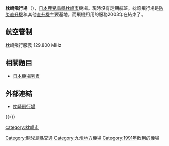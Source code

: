{{Infobox airport
| name                      = 枕崎飛行場
| nativename                = {{lang|en|Makurazaki Airport}}
| nativename-a              = {{lang|ja|枕崎飛行場}}
| nativename-r              = 
| image                     = 
| image-width               = 
| caption                   = 
| IATA                      = 
| ICAO                      = 
| type                      = 公共 
| owner                     = 
| operator                  = [[枕崎市|枕崎市]]
| opened                    = 1991年
| city-served               = [[枕崎市|枕崎市]]
| location                  = 
| elevation-f               = 171
| coordinates               = {{coord|31|15|45|N|130|21|31|E|type:airport}}
| pushpin_map               = 
| pushpin_label             = 
| pushpin_label_position    = 
| pushpin_map_caption       = 
| website                   = 
| metric-rwy                = 
| r1-number                 = 18/36
| r1-length-m               = 800 
| r1-length-f               = 2625
| r1-surface                = 柏油
}}
'''枕崎飛行場'''（{{jpn|j=枕崎飛行場|hg=まくらざきひこうじょう|rm=Makurazaki hikōjō|f=y}}），[[日本|日本]][[鹿兒島縣|鹿兒島縣]][[枕崎市|枕崎市]]機場。現時沒有定期航班。枕崎飛行場是[[防災直升機|防災直升機]]和其他[[直升機|直升機]]主要基地。而飛機租用的服務2003年在結束了。

== 航空管制 ==
枕崎飛行服務 129.800 MHz

== 相關題目 ==
*[[日本機場列表|日本機場列表]]

== 外部連結 ==
*{{ja}}[http://www.synapse.ne.jp/~makurazaki/airport.html   枕崎飛行場] {{Wayback|url=http://www.synapse.ne.jp/~makurazaki/airport.html |date=20210127011052 }}
{{-}}
{{日本機場}}

{{DEFAULTSORT:Makurazaki Airport}}
[[Category:鹿兒島縣交通|Category:鹿兒島縣交通]]
[[Category:九州地方機場|Category:九州地方機場]]
[[Category:1991年啟用的機場|Category:1991年啟用的機場]]
[[category:枕崎市|category:枕崎市]]

{{airport-stub}}
{{Japan-stub}}